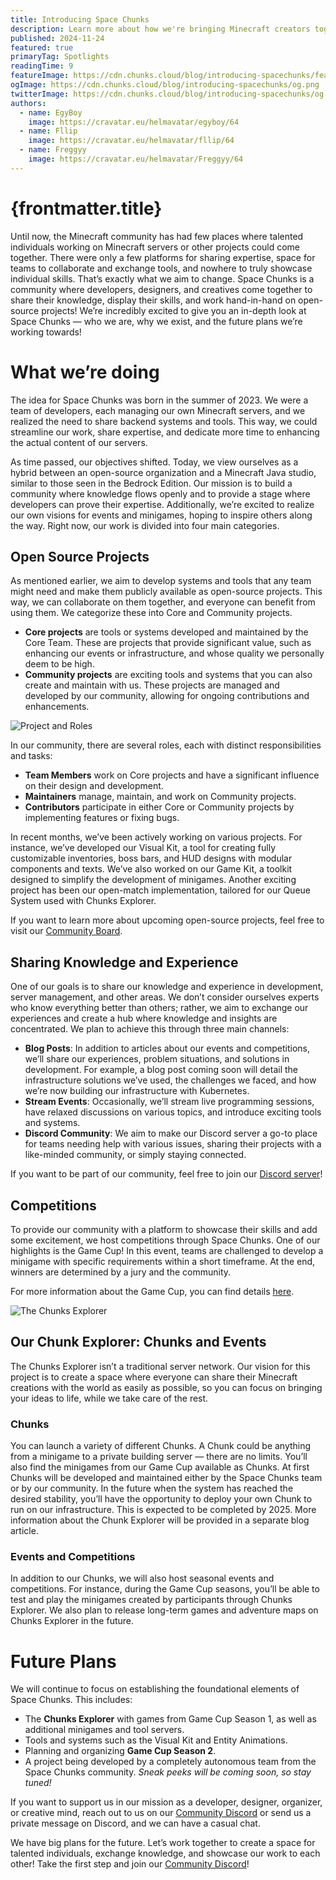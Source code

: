 ```yaml
---
title: Introducing Space Chunks
description: Learn more about how we're bringing Minecraft creators together, sharing knowledge, and building exciting new projects.
published: 2024-11-24
featured: true
primaryTag: Spotlights
readingTime: 9
featureImage: https://cdn.chunks.cloud/blog/introducing-spacechunks/feature.png
ogImage: https://cdn.chunks.cloud/blog/introducing-spacechunks/og.png
twitterImage: https://cdn.chunks.cloud/blog/introducing-spacechunks/og.png
authors:
  - name: EgyBoy
    image: https://cravatar.eu/helmavatar/egyboy/64
  - name: Fllip
    image: https://cravatar.eu/helmavatar/fllip/64
  - name: Freggyy
    image: https://cravatar.eu/helmavatar/Freggyy/64
---
```


# {frontmatter.title}

Until now, the Minecraft community has had few places where talented individuals working on Minecraft servers or other projects could come together. There were only a few platforms for sharing expertise, space for teams to collaborate and exchange tools, and nowhere to truly showcase individual skills. That’s exactly what we aim to change. Space Chunks is a community where developers, designers, and creatives come together to share their knowledge, display their skills, and work hand-in-hand on open-source projects! We’re incredibly excited to give you an in-depth look at Space Chunks — who we are, why we exist, and the future plans we’re working towards!

# What we’re doing

The idea for Space Chunks was born in the summer of 2023. We were a team of developers, each managing our own Minecraft servers, and we realized the need to share backend systems and tools. This way, we could streamline our work, share expertise, and dedicate more time to enhancing the actual content of our servers.

As time passed, our objectives shifted. Today, we view ourselves as a hybrid between an open-source organization and a Minecraft Java studio, similar to those seen in the Bedrock Edition. Our mission is to build a community where knowledge flows openly and to provide a stage where developers can prove their expertise. Additionally, we’re excited to realize our own visions for events and minigames, hoping to inspire others along the way. Right now, our work is divided into four main categories.

## Open Source Projects

As mentioned earlier, we aim to develop systems and tools that any team might need and make them publicly available as open-source projects. This way, we can collaborate on them together, and everyone can benefit from using them. We categorize these into Core and Community projects.

- **Core projects** are tools or systems developed and maintained by the Core Team. These are projects that provide significant value, such as enhancing our events or infrastructure, and whose quality we personally deem to be high.
- **Community projects** are exciting tools and systems that you can also create and maintain with us. These projects are managed and developed by our community, allowing for ongoing contributions and enhancements.

![Project and Roles](https://cdn.chunks.cloud/blog/introducing-spacechunks/content/project-and-roles.png)

In our community, there are several roles, each with distinct responsibilities and tasks:

- **Team Members** work on Core projects and have a significant influence on their design and development.
- **Maintainers** manage, maintain, and work on Community projects.
- **Contributors** participate in either Core or Community projects by implementing features or fixing bugs.

In recent months, we’ve been actively working on various projects. For instance, we’ve developed our Visual Kit, a tool for creating fully customizable inventories, boss bars, and HUD designs with modular components and texts. We’ve also worked on our Game Kit, a toolkit designed to simplify the development of minigames. Another exciting project has been our open-match implementation, tailored for our Queue System used with Chunks Explorer.

If you want to learn more about upcoming open-source projects, feel free to visit our [Community Board](https://board.chunks.space).

## Sharing Knowledge and Experience

One of our goals is to share our knowledge and experience in development, server management, and other areas. We don’t consider ourselves experts who know everything better than others; rather, we aim to exchange our experiences and create a hub where knowledge and insights are concentrated. We plan to achieve this through three main channels:

- **Blog Posts**: In addition to articles about our events and competitions, we’ll share our experiences, problem situations, and solutions in development. For example, a blog post coming soon will detail the infrastructure solutions we’ve used, the challenges we faced, and how we’re now building our infrastructure with Kubernetes.
- **Stream Events**: Occasionally, we’ll stream live programming sessions, have relaxed discussions on various topics, and introduce exciting tools and systems.
- **Discord Community**: We aim to make our Discord server a go-to place for teams needing help with various issues, sharing their projects with a like-minded community, or simply staying connected.

If you want to be part of our community, feel free to join our [Discord server](https://discord.chunks.space)!

## Competitions

To provide our community with a platform to showcase their skills and add some excitement, we host competitions through Space Chunks. One of our highlights is the Game Cup! In this event, teams are challenged to develop a minigame with specific requirements within a short timeframe. At the end, winners are determined by a jury and the community.

For more information about the Game Cup, you can find details [here](https://chunks.space/game-cup).

![The Chunks Explorer](https://cdn.chunks.cloud/blog/introducing-spacechunks/content/chunks-explorer.png)

## Our Chunk Explorer: Chunks and Events

The Chunks Explorer isn’t a traditional server network. Our vision for this project is to create a space where everyone can share their Minecraft creations with the world as easily as possible, so you can focus on bringing your ideas to life, while we take care of the rest. 

### Chunks

You can launch a variety of different Chunks. A Chunk could be anything from a minigame to a private building server — there are no limits. You’ll also find the minigames from our Game Cup available as Chunks. At first Chunks will be developed and maintained either by the Space Chunks team or by our community. In the future when the system has reached the desired stability, you’ll have the opportunity to deploy your own Chunk to run on our infrastructure. This is expected to be completed by 2025. More information about the Chunk Explorer will be provided in a separate blog article.

### Events and Competitions

In addition to our Chunks, we will also host seasonal events and competitions. For instance, during the Game Cup seasons, you’ll be able to test and play the minigames created by participants through Chunks Explorer. We also plan to release long-term games and adventure maps on Chunks Explorer in the future.

# Future Plans

We will continue to focus on establishing the foundational elements of Space Chunks. This includes:

- The **Chunks Explorer** with games from Game Cup Season 1, as well as additional minigames and tool servers.
- Tools and systems such as the Visual Kit and Entity Animations.
- Planning and organizing **Game Cup Season 2**.
- A project being developed by a completely autonomous team from the Space Chunks community. *Sneak peeks will be coming soon, so stay tuned!*

If you want to support us in our mission as a developer, designer, organizer, or creative mind, reach out to us on our [Community Discord](https://discord.chunks.space) or send us a private message on Discord, and we can have a casual chat.

We have big plans for the future. Let’s work together to create a space for talented individuals, exchange knowledge, and showcase our work to each other! Take the first step and join our [Community Discord](https://discord.chunks.space)!
